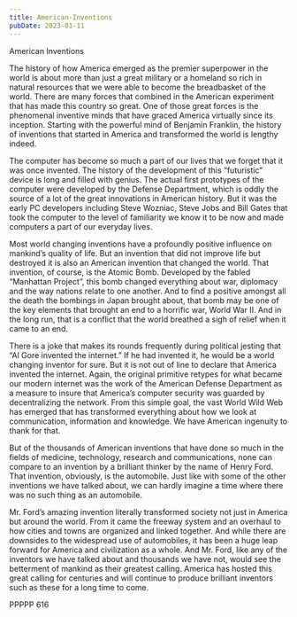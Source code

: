 ```yaml
---
title: American-Inventions
pubDate: 2023-01-11
---
```


American Inventions

The history of how America emerged as the premier superpower in the world is about more than just a great military or a homeland so rich in natural resources that we were able to become the breadbasket of the world.  There are many forces that combined in the American experiment that has made this country so great.  One of those great forces is the phenomenal inventive minds that have graced America virtually since its inception.  Starting with the powerful mind of Benjamin Franklin, the history of inventions that started in America and transformed the world is lengthy indeed.

The computer has become so much a part of our lives that we forget that it was once invented.  The history of the development of this “futuristic” device is long and filled with genius.  The actual first prototypes of the computer were developed by the Defense Department, which is oddly the source of a lot of the great innovations in American history.  But it was the early PC developers including Steve Wozniac, Steve Jobs and Bill Gates that took the computer to the level of familiarity we know it to be now and made computers a part of our everyday lives.

Most world changing inventions have a profoundly positive influence on mankind’s quality of life.  But an invention that did not improve life but destroyed it is also an American invention that changed the world.  That invention, of course, is the Atomic Bomb.  Developed by the fabled “Manhattan Project”, this bomb changed everything about war, diplomacy and the way nations relate to one another.  And to find a positive amongst all the death the bombings in Japan brought about, that bomb may be one of the key elements that brought an end to a horrific war, World War II.  And in the long run, that is a conflict that the world breathed a sigh of relief when it came to an end.

There is a joke that makes its rounds frequently during political jesting that “Al Gore invented the internet.”  If he had invented it, he would be a world changing inventor for sure.  But it is not out of line to declare that America invented the internet.  Again, the original primitive retypes for what became our modern internet was the work of the American Defense Department as a measure to insure that America’s computer security was guarded by decentralizing the network.  From this simple goal, the vast World Wild Web has emerged that has transformed everything about how we look at communication, information and knowledge.  We have American ingenuity to thank for that.

But of the thousands of American inventions that have done so much in the fields of medicine, technology, research and communications, none can compare to an invention by a brilliant thinker by the name of Henry Ford.  That invention, obviously, is the automobile.  Just like with some of the other inventions we have talked about, we can hardly imagine a time where there was no such thing as an automobile.  

Mr. Ford’s amazing invention literally transformed society not just in America but around the world.  From it came the freeway system and an overhaul to how cities and towns are organized and linked together.  And while there are downsides to the widespread use of automobiles, it has been a huge leap forward for America and civilization as a whole.  And Mr. Ford, like any of the inventors we have talked about and thousands we have not, would see the betterment of mankind as their greatest calling.  America has hosted this great calling for centuries and will continue to produce brilliant inventors such as these for a long time to come.

PPPPP 616